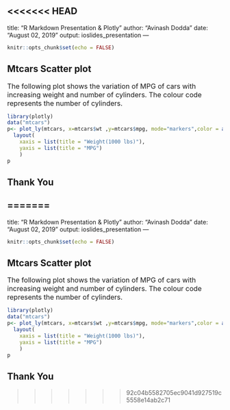 <<<<<<< HEAD
---
title: "R Markdown Presentation & Plotly"
author: "Avinash Dodda"
date: "August 02, 2019"
output: ioslides_presentation
---

```r
knitr::opts_chunk$set(echo = FALSE)
```

## Mtcars Scatter plot
<font size="3">The following plot shows the variation of MPG of cars with increasing weight and number of cylinders. The colour code represents the number of cylinders. </font>
```r
library(plotly)
data("mtcars")
p<- plot_ly(mtcars, x=mtcars$wt ,y=mtcars$mpg, mode="markers",color = as.factor(mtcars$cyl)) %>%
  layout(
    xaxis = list(title = "Weight(1000 lbs)"),
    yaxis = list(title = "MPG")
    )
p
```

## Thank You

=======
---
title: "R Markdown Presentation & Plotly"
author: "Avinash Dodda"
date: "August 02, 2019"
output: ioslides_presentation
---

```r
knitr::opts_chunk$set(echo = FALSE)
```

## Mtcars Scatter plot
<font size="3">The following plot shows the variation of MPG of cars with increasing weight and number of cylinders. The colour code represents the number of cylinders. </font>
```r
library(plotly)
data("mtcars")
p<- plot_ly(mtcars, x=mtcars$wt ,y=mtcars$mpg, mode="markers",color = as.factor(mtcars$cyl)) %>%
  layout(
    xaxis = list(title = "Weight(1000 lbs)"),
    yaxis = list(title = "MPG")
    )
p
```

## Thank You

>>>>>>> 92c04b5582705ec9041d927519c5558e14ab2c71
